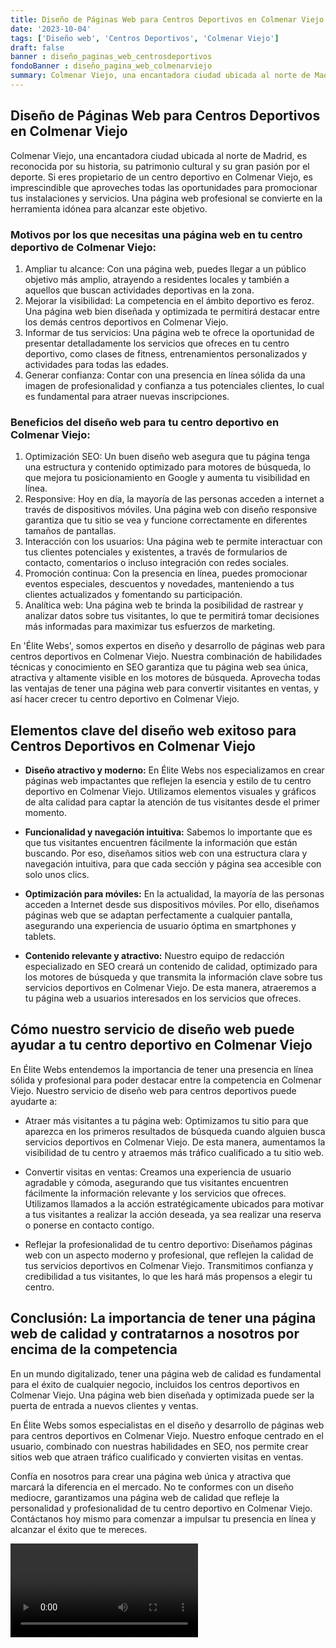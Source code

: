 ```yaml
---
title: Diseño de Páginas Web para Centros Deportivos en Colmenar Viejo
date: '2023-10-04'
tags: ['Diseño web', 'Centros Deportivos', 'Colmenar Viejo']
draft: false
banner : diseño_paginas_web_centrosdeportivos
fondoBanner : diseño_pagina_web_colmenarviejo
summary: Colmenar Viejo, una encantadora ciudad ubicada al norte de Madrid, es reconocida por su historia, su patrimonio cultural y su gran pasión por el deporte. Si eres propietario de un centro deportivo en Colmenar Viejo, es imprescindible que aproveches todas las oportunidades para promocionar tus instalaciones y servicios. Una página web profesional se convierte en la herramienta idónea para alcanzar este objetivo.
---
```


## Diseño de Páginas Web para Centros Deportivos en Colmenar Viejo

Colmenar Viejo, una encantadora ciudad ubicada al norte de Madrid, es reconocida por su historia, su patrimonio cultural y su gran pasión por el deporte. Si eres propietario de un centro deportivo en Colmenar Viejo, es imprescindible que aproveches todas las oportunidades para promocionar tus instalaciones y servicios. Una página web profesional se convierte en la herramienta idónea para alcanzar este objetivo.

### Motivos por los que necesitas una página web en tu centro deportivo de Colmenar Viejo:

1. Ampliar tu alcance: Con una página web, puedes llegar a un público objetivo más amplio, atrayendo a residentes locales y también a aquellos que buscan actividades deportivas en la zona.
2. Mejorar la visibilidad: La competencia en el ámbito deportivo es feroz. Una página web bien diseñada y optimizada te permitirá destacar entre los demás centros deportivos en Colmenar Viejo.
3. Informar de tus servicios: Una página web te ofrece la oportunidad de presentar detalladamente los servicios que ofreces en tu centro deportivo, como clases de fitness, entrenamientos personalizados y actividades para todas las edades.
4. Generar confianza: Contar con una presencia en línea sólida da una imagen de profesionalidad y confianza a tus potenciales clientes, lo cual es fundamental para atraer nuevas inscripciones.

### Beneficios del diseño web para tu centro deportivo en Colmenar Viejo:

1. Optimización SEO: Un buen diseño web asegura que tu página tenga una estructura y contenido optimizado para motores de búsqueda, lo que mejora tu posicionamiento en Google y aumenta tu visibilidad en línea.
2. Responsive: Hoy en día, la mayoría de las personas acceden a internet a través de dispositivos móviles. Una página web con diseño responsive garantiza que tu sitio se vea y funcione correctamente en diferentes tamaños de pantallas.
3. Interacción con los usuarios: Una página web te permite interactuar con tus clientes potenciales y existentes, a través de formularios de contacto, comentarios o incluso integración con redes sociales.
4. Promoción continua: Con la presencia en línea, puedes promocionar eventos especiales, descuentos y novedades, manteniendo a tus clientes actualizados y fomentando su participación.
5. Analítica web: Una página web te brinda la posibilidad de rastrear y analizar datos sobre tus visitantes, lo que te permitirá tomar decisiones más informadas para maximizar tus esfuerzos de marketing.

En 'Élite Webs', somos expertos en diseño y desarrollo de páginas web para centros deportivos en Colmenar Viejo. Nuestra combinación de habilidades técnicas y conocimiento en SEO garantiza que tu página web sea única, atractiva y altamente visible en los motores de búsqueda. Aprovecha todas las ventajas de tener una página web para convertir visitantes en ventas, y así hacer crecer tu centro deportivo en Colmenar Viejo.

<GifSeo />

<Cta />

## Elementos clave del diseño web exitoso para Centros Deportivos en Colmenar Viejo

- **Diseño atractivo y moderno:** En Élite Webs nos especializamos en crear páginas web impactantes que reflejen la esencia y estilo de tu centro deportivo en Colmenar Viejo. Utilizamos elementos visuales y gráficos de alta calidad para captar la atención de tus visitantes desde el primer momento.

- **Funcionalidad y navegación intuitiva:** Sabemos lo importante que es que tus visitantes encuentren fácilmente la información que están buscando. Por eso, diseñamos sitios web con una estructura clara y navegación intuitiva, para que cada sección y página sea accesible con solo unos clics.

- **Optimización para móviles:** En la actualidad, la mayoría de las personas acceden a Internet desde sus dispositivos móviles. Por ello, diseñamos páginas web que se adaptan perfectamente a cualquier pantalla, asegurando una experiencia de usuario óptima en smartphones y tablets.

- **Contenido relevante y atractivo:** Nuestro equipo de redacción especializado en SEO creará un contenido de calidad, optimizado para los motores de búsqueda y que transmita la información clave sobre tus servicios deportivos en Colmenar Viejo. De esta manera, atraeremos a tu página web a usuarios interesados en los servicios que ofreces.

## Cómo nuestro servicio de diseño web puede ayudar a tu centro deportivo en Colmenar Viejo

En Élite Webs entendemos la importancia de tener una presencia en línea sólida y profesional para poder destacar entre la competencia en Colmenar Viejo. Nuestro servicio de diseño web para centros deportivos puede ayudarte a:

- Atraer más visitantes a tu página web: Optimizamos tu sitio para que aparezca en los primeros resultados de búsqueda cuando alguien busca servicios deportivos en Colmenar Viejo. De esta manera, aumentamos la visibilidad de tu centro y atraemos más tráfico cualificado a tu sitio web.

- Convertir visitas en ventas: Creamos una experiencia de usuario agradable y cómoda, asegurando que tus visitantes encuentren fácilmente la información relevante y los servicios que ofreces. Utilizamos llamados a la acción estratégicamente ubicados para motivar a tus visitantes a realizar la acción deseada, ya sea realizar una reserva o ponerse en contacto contigo.

- Reflejar la profesionalidad de tu centro deportivo: Diseñamos páginas web con un aspecto moderno y profesional, que reflejen la calidad de tus servicios deportivos en Colmenar Viejo. Transmitimos confianza y credibilidad a tus visitantes, lo que les hará más propensos a elegir tu centro.

## Conclusión: La importancia de tener una página web de calidad y contratarnos a nosotros por encima de la competencia

En un mundo digitalizado, tener una página web de calidad es fundamental para el éxito de cualquier negocio, incluidos los centros deportivos en Colmenar Viejo. Una página web bien diseñada y optimizada puede ser la puerta de entrada a nuevos clientes y ventas.

En Élite Webs somos especialistas en el diseño y desarrollo de páginas web para centros deportivos en Colmenar Viejo. Nuestro enfoque centrado en el usuario, combinado con nuestras habilidades en SEO, nos permite crear sitios web que atraen tráfico cualificado y convierten visitas en ventas.

Confía en nosotros para crear una página web única y atractiva que marcará la diferencia en el mercado. No te conformes con un diseño mediocre, garantizamos una página web de calidad que refleje la personalidad y profesionalidad de tu centro deportivo en Colmenar Viejo. Contáctanos hoy mismo para comenzar a impulsar tu presencia en línea y alcanzar el éxito que te mereces.

<Video />

<CtaBot job='Centros Deportivos' city='Colmenar Viejo'/>

<Gmaps query='Colmenar Viejo+españa+maps' />